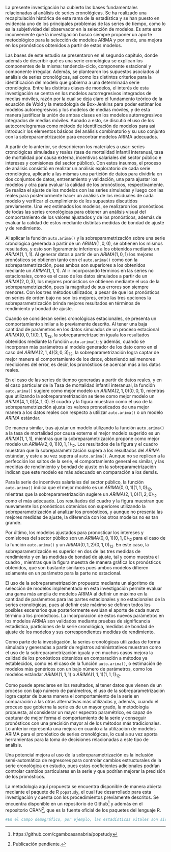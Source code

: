 La presente investigación ha cubierto las bases fundamentales relacionadas al análisis de series cronológicas. Se ha realizado una recapitulación histórica de esta rama de la estadística y se han puesto en evidencia uno de los principales problemas de las series de tiempo, como lo es la subjetividad del observador en la selección de modelos. Es ante este inconveniente que la investigación buscó siempre proponer un aporte metodológico para la selección de modelos ARIMA y por ende, una mejora en los pronósticos obtenidos a partir de estos modelos.

Las bases de este estudio se presentaron en el segundo capítulo, donde además de describir qué es una serie cronológica se explican los componentes de la misma: tendencia-ciclo, componente estacional y componente irregular. Además, se plantearon los supuestos asociados al análisis de series cronológicas, así como los distintos criterios para la identificación del modelo que gobierna a una determinada serie cronológica. Entre las distintas clases de modelos, el interés de esta investigación se centra en los modelos autorregresivos integrados de medias móviles, razón por la cual se deja claro el fundamento teórico de la ecuación de Wold y la metodología de Box-Jenkins para poder estimar los modelos autorregresivos y los modelos de medias móviles, y de esta manera justificar la unión de ambas clases en los modelos autorregresivos integrados de medias móviles. Aunado a esto, se discutió el uso de los autocorrelogramas como método de identificación de modelos para así introducir los elementos básicos del análisis combinatorio y su uso conjunto con la sobreparametrización para encontrar modelos ARIMA adecuados.

A partir de lo anterior, se describieron los materiales a usar: series cronológicas simuladas y reales (tasa de mortalidad infantil interanual, tasa de mortalidad por causa externa, incentivos salariales del sector público e intereses y comisiones del sector público). Con estos insumos, el proceso de análisis consistió en realizar un análisis exploratorio de cada serie cronológica, aplicarle a las mismas una partición de datos para dividirla en dos conjuntos de datos, entrenamiento y validación, una para ajustar los modelos y otra para evaluar la calidad de los pronósticos, respectivamente. Se realiza el ajuste de los modelos con las series simuladas y luego con las reales para posteriormente hacer un análisis de los residuales de cada modelo y verificar el cumplimiento de los supuestos discutidos previamente. Una vez estimados los modelos, se realizaron los pronósticos de todas las series cronológicas para obtener un análisis visual del comportamiento de los valores ajustados y de los pronósticos, además de evaluar la calidad de estos mediante distintas medidas de bondad de ajuste y de rendimiento.

Al aplicar la función `auto.arima()` y la sobreparametrización sobre una serie cronológica generada a partir de un $ARIMA(1,0,0)$, se obtienen los mismos resultados, y esto son ligeramente inferiores a los obtenidos mediante un $ARIMA(1,1,1)$. Al generar datos a partir de un $ARIMA(1,0,1)$ los mejores pronósticos se obtienen tanto con el `auto.arima()` como con la sobreparametrización, pues ambos son superiores a los obtenidos mediante un $ARIMA(1,1,1)$. Al ir incorporando términos en las series no estacionales, como es el caso de los datos simulados a partir de un $ARIMA(2,0,3)$, los mejores pronósticos se obtienen mediante el uso de la sobreparametrización, pues la magnitud de sus errores son siempre menores. Con los tres métodos utilizados, a pesar de que los pronósticos en series de orden bajo no son los mejores, entre las tres opciones la sobreparametrización brinda mejores resultados en términos de rendimiento y bondad de ajuste.

Cuando se consideran series cronológicas estacionales, se presenta un comportamiento similar a lo previamente descrito. Al tener una baja cantidad de parámetros en los datos simulados de un proceso estacional $ARIMA(0,0,1)(0,1,1)_{12}$, la sobreparametrización iguala los resultados obtenidos mediante la función `auto.arima()`; y además, cuando se incorporan más parámetros al modelo generador de los dato como en el caso del $ARIMA(2,1,4)(3,0,3)_{12}$, la sobreparametrización logra captar de mejor manera el comportamiento de los datos, obteniendo así menores mediciones del error, es decir, los pronósticos se acercan más a los datos reales. 

En el caso de las series de tiempo generadas a partir de datos reales, y en el caso particular de la Tasa de mortalidad infantil interanual, la función `auto.arima()` sugiere como mejor modelo un $ARIMA(2,1,0)(0,0,1)$, mientras que utilizando la sobreparametrización se tiene como mejor modelo un $ARIMA(4,1,0)(4,1,0)$. El cuadro \ref{tab:comparaciones_TMII} y la figura \ref{fig:pronostico_TMII} muestran como el uso de la sobreparametrización ajusta los valores pronosticados de una mejor manera a los datos reales con respecto a utilizar `auto.arima()` o un modelo $ARIMA$ estándar.

De manera similar, tras ajustar un modelo utilizando la función `auto.arima()` a la tasa de mortalidad por causa externa el mejor modelo sugerido es un $ARIMA(1,1,1)$, mientras que la sobreparametrización propone como mejor modelo un $ARIMA(2,0,1)(0,1,1)_{12}$. Los resultados de la figura \ref{fig:pronostico_EXTERNA} y el cuadro \ref{tab:comparaciones_EXTERNA} muestran que la sobreparametrización supera a los resultados del $ARIMA$ estándar, y este a su vez supera al `auto.arima()`. Aunque no se replican a la perfección los saltos de la serie, el comportamiento general es similar, y las medidas de rendimiento y bondad de ajuste en la sobreparametrización indican que este modelo es más adecuado en comparación a los demás.

Para la serie de incentivos salariales del sector público, la función `auto.arima()` indica que el mejor modelo es un $ARIMA(0,0,1)(1,1,0)_{12}$, mientras que la sobreparametrización sugiere un $ARIMA(2,1,0)(1,2,0)_{12}$ como el más adecuado. Los resultados del cuadro \ref{tab:comparaciones_INCENTIVOS} y la figura \ref{fig:pronostico_INCENTIVOS} muestran que nuevamente los pronósticos obtenidos son superiores utilizando la sobreparametrización al analizar los pronósticos, y aunque no presenta las mejores medidas de ajuste, la diferencia con los otros modelos no es tan grande.

Por último, los modelos ajustados para pronosticar los intereses y comisiones del sector público son un $ARIMA(0,0,1)(0,1,0)_{12}$ para el caso de la función `auto.arima()` y un $ARIMA(0,1,2)(0,1,0)_{12}$. En este caso, la sobreparametrización es superior en dos de las tres medidas de rendimiento y en las medidas de bondad de ajuste, tal y como muestra el cuadro \ref{tab:comparaciones_INTERESES}, mientras que la figura \ref{fig:pronostico_INTERESES} muestra de manera gráfica los pronósticos obtenidos, que son bastante similares pues ambos modelos difieren solamente en un parámetro para la parte no estacional.

El uso de la sobreparametrización propuesto mediante un algoritmo de selección de modelos implementado en esta investigación permite evaluar una gama más amplia de modelos ARIMA al definir un máximo en la cantidad de parámetros para las partes estacionales y no estacionales de la series cronológicas, pues al definir este máximo se definen todos los posibles escenarios que posteriormente evalúan el aporte de cada nuevo término a los pronósticos. La incorporación de estos nuevos parámetros en los modelos ARIMA son validados mediante pruebas de significancia estadística, particiones de la serie cronológica, medidas de bondad de ajuste de los modelos y sus correspondientes medidas de rendimiento.

Como parte de la investigación, la series cronológicas utilizadas de forma simulada y generadas a partir de registros administrativos muestran como el uso de la sobreparametrización iguala y en muchos casos mejora la calidad de los pronósticos obtenidos en comparación a métodos ya establecidos, como es el caso de la función `auto.arima()`, o estimación de modelos más genéricos con un bajo número de parámetros, como los modelos estándar $ARIMA(1,1,1)$ o $ARIMA(1,1,1)(1,1,1)_{12}$. 

Como puede apreciarse en los resultados, al tener datos que vienen de un proceso con bajo número de parámetros, el uso de la sobreparametrización logra captar de buena manera el comportamiento de la serie en comparación a las otras alternativas más utilizadas y, además, cuando el proceso que gobierna la serie es de un mayor grado, la metodología propuesta, al considerar un mayor espectro paramétrico, es capaz de capturar de mejor forma el comportamiento de la serie y conseguir pronósticos con una precisión mayor al de los métodos más tradicionales. Lo anterior representa una mejora en cuanto a la utilización de modelos ARIMA para el pronóstico de series cronológicas, lo cual a su vez aporta herramientas para la toma de decisiones relacionadas a este tipo de análisis.

Una potencial mejora al uso de la sobreparametrización es la inclusión semi-automática de regresores para controlar cambios estructurales de la serie cronológica en estudio, pues estos coeficientes adicionales podrían controlar cambios particulares en la serie y que podrían mejorar la precisión de los pronósticos.

La metodología aquí propuesta se encuentra disponible de manera abierta mediante el paquete de R `popstudy`, el cual fue desarrollado para esta investigación y cuenta con los procedimientos previamente descritos. Se encuentra disponible en un repositorio de Github[^12] y además en el repositorio CRAN[^13], que es la fuente oficial de los paquetes del lenguaje R.

[^12]: https://github.com/cgamboasanabria/popstudy
[^13]: Publicación pendiente.












```r
#En el campo demográfico, por ejemplo, las estadísticas vitales son sistematizadas y divulgadas año tras año, por tanto, revelan los cambios acontecidos durante este periodo. Esta información junto con la proveniente de los censos de población constituye la base para construir los diferentes índices, tasas y otros indicadores que revelan la situación demográfica del país, información de gran relevancia para la planificación nacional, regional y local en diversos campos. Uno de estos principales campos de acción es la salud pública, para la cual la tasa de mortalidad infantil se considera uno de los indicadores prioritarios dado que refleja no solo las condiciones de salud de la población infante, sino también los niveles de desarrollo del país, pues depende de la calidad de la atención de la salud, principalmente de la prenatal y perinatal, así como de las condiciones de saneamiento. Por tanto, su continuo monitoreo es fundamental para diseñar, implementar y evaluar políticas de salud pública orientadas a disminuir y erradicar aquellas que son prevenibles [@calidad_vitales].
```



